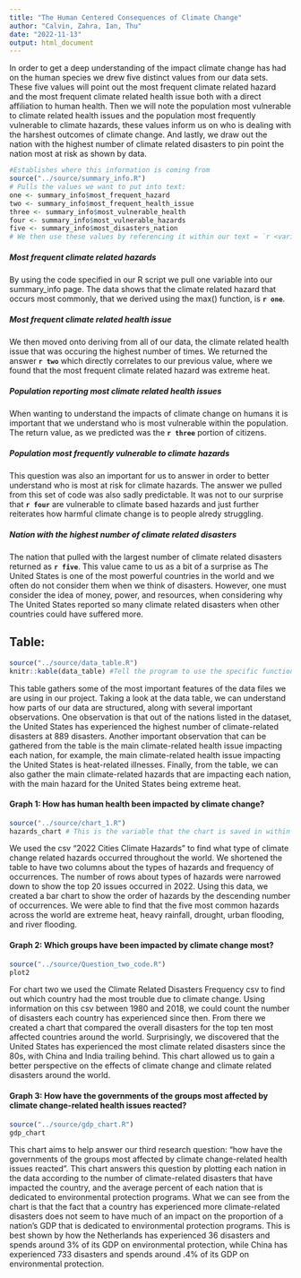 ```yaml
---
title: "The Human Centered Consequences of Climate Change"
author: "Calvin, Zahra, Ian, Thu"
date: "2022-11-13"
output: html_document
---
```

In order to get a deep understanding of the impact climate change has had on the human species we drew five distinct values from our data sets. These five values will point out the most frequent climate related hazard and the most frequent climate related health issue both with a direct affiliation to human health. Then we will note the population most vulnerable to climate related health issues and the population most frequently vulnerable to climate hazards, these values inform us on who is dealing with the harshest outcomes of climate change. And lastly, we draw out the nation with the highest number of climate related disasters to pin point the nation most at risk as shown by data.  

```r
#Establishes where this information is coming from
source("../source/summary_info.R")
# Pulls the values we want to put into text:
one <- summary_info$most_frequent_hazard
two <- summary_info$most_frequent_health_issue
three <- summary_info$most_vulnerable_health
four <- summary_info$most_vulnerable_hazards
five <- summary_info$most_disasters_nation
# We then use these values by referencing it within our text = `r <variable>` example: `r one` and it will show the actual value once knit
```

##### Most frequent climate related hazards
By using the code specified in our R script we pull one variable into our summary_info page. The data shows that the climate related hazard that occurs most commonly, that we derived using the max() function, is **`r one`**. 

##### Most frequent climate related health issue
We then moved onto deriving from all of our data, the climate related health issue that was occuring the highest number of times. We returned the answer **`r two`** which directly correlates to our previous value, where we found that the most frequent climate related hazard was extreme heat. 

##### Population reporting most climate related health issues
When wanting to understand the impacts of climate change on humans it is important that we understand who is most vulnerable within the population. The return value, as we predicted was the **`r three`** portion of citizens. 

##### Population most frequently vulnerable to climate hazards
This question was also an important for us to answer in order to better understand who is most at risk for climate hazards. The answer we pulled from this set of code was also sadly predictable. It was not to our surprise that **`r four`** are vulnerable to climate based hazards and just further reiterates how harmful climate change is to people alredy struggling. 

##### Nation with the highest number of climate related disasters
The nation that pulled with the largest number of climate related disasters returned as **`r five`**. This value came to us as a bit of a surprise as The United States is one of the most powerful countries in the world and we often do not consider them when we think of disasters. However, one must consider the idea of money, power, and resources, when considering why The United States reported so many climate related disasters when other countries could have suffered more. 


## Table: 
```r
source("../source/data_table.R")
knitr::kable(data_table) #Tell the program to use the specific function from a specific package
```
This table gathers some of the most important features of the data files we are using in our project. Taking a look at the data table, we can understand how parts of our data are structured, along with several important observations. One observation is that out of the nations listed in the dataset, the United States has experienced the highest number of climate-related disasters at 889 disasters. Another important observation that can be gathered from the table is the main climate-related health issue impacting each nation, for example, the main climate-related health issue impacting the United States is heat-related illnesses. Finally, from the table, we can also gather the main climate-related hazards that are impacting each nation, with the main hazard for the United States being extreme heat.

#### Graph 1: How has human health been impacted by climate change?
```r
source("../source/chart_1.R")
hazards_chart # This is the variable that the chart is saved in within the file referenced as the source for this code chunk
```

We used the csv “2022 Cities Climate Hazards” to find what type of climate change related hazards occurred throughout the world. We shortened the table to have two columns about the types of hazards and frequency of occurrences. The number of rows about types of hazards were narrowed down to show the top 20 issues occurred in 2022. Using this data, we created a bar chart to show the order of hazards by the descending number of occurrences. We were able to find that the five most common hazards across the world are extreme heat, heavy rainfall, drought, urban flooding, and river flooding. 

#### Graph 2: Which groups have been impacted by climate change most?
```r
source("../source/Question_two_code.R")
plot2
```

For chart two we used the Climate Related Disasters Frequency csv to find out which country had the most trouble due to climate change. Using information on this csv between 1980 and 2018, we could count the number of disasters each country has experienced since then. From there we created a chart that compared the overall disasters for the top ten most affected countries around the world. Surprisingly, we discovered that the United States has experienced the most climate related disasters since the 80s, with China and India trailing behind. This chart allowed us to gain a better perspective on the effects of climate change and climate related disasters around the world. 

#### Graph 3: How have the governments of the groups most affected by climate change-related health issues reacted?
```r
source("../source/gdp_chart.R")
gdp_chart
```
This chart aims to help answer our third research question: "how have the governments of the groups most affected by climate change-related health issues reacted”. This chart answers this question by plotting each nation in the data according to the number of climate-related disasters that have impacted the country, and the average percent of each nation that is dedicated to environmental protection programs. What we can see from the chart is that the fact that a country has experienced more climate-related disasters does not seem to have much of an impact on the proportion of a nation’s GDP that is dedicated to environmental protection programs. This is best shown by how the Netherlands has experienced 36 disasters and spends around 3% of its GDP on environmental protection, while China has experienced 733 disasters and spends around .4% of its GDP on environmental protection.

